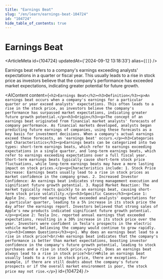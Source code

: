 ```yaml
---
title: "Earnings Beat"
slug: "/en/learn/earnings-beat-104724"
id: "104724"
hide_table_of_contents: true
---
```



# Earnings Beat

<ArticleMeta id={104724} updatedAt={'2024-09-12 13:18:33'} alias={`[]`} />
<div className='border-solid border-b border-t-0 my-4 border-[var(--ifm-color-gray-300)]' />

Earnings beat refers to a company's earnings exceeding analysts' expectations in a quarter or fiscal year. This usually leads to a rise in stock price as investors believe that the company's performance has exceeded market expectations, indicating greater potential for future growth.

<AIContent content={`<h2>Earnings Beat</h2><h3>Definition</h3><p>An earnings beat occurs when a company's earnings for a particular quarter or year exceed analysts' expectations. This often leads to a rise in the stock price, as investors believe the company's performance has surpassed market expectations, indicating greater future growth potential.</p><h3>Origin</h3><p>The concept of an earnings beat originated from financial market analysts' forecasts of company performance. As financial markets developed, analysts began predicting future earnings of companies, using these forecasts as a key basis for investment decisions. When a company's actual earnings exceed these forecasts, an 'earnings beat' occurs.</p><h3>Categories and Characteristics</h3><p>Earnings beats can be categorized into two types: short-term earnings beats, which refer to earnings exceeding expectations in a single quarter, and long-term earnings beats, which refer to earnings exceeding expectations over a full fiscal year. Short-term earnings beats typically cause short-term stock price fluctuations, while long-term earnings beats may have a more lasting impact on stock prices.</p><p>Characteristics include: 1. Stock Price Increase: Earnings beats usually lead to a rise in stock prices as market confidence in the company grows. 2. Increased Investor Confidence: An earnings beat indicates strong management execution and significant future growth potential. 3. Rapid Market Reaction: The market typically reacts quickly to an earnings beat, causing short-term stock price volatility.</p><h3>Specific Cases</h3><p>Case 1: Apple Inc. reported earnings that exceeded analysts' expectations for a particular quarter, leading to a 5% increase in its stock price the day after the earnings report. Investors believed that strong sales of Apple's new products indicated significant future growth potential.</p><p>Case 2: Tesla Inc. reported annual earnings that exceeded expectations, resulting in a 30% increase in its stock price over the year. Investors were confident in Tesla's prospects in the electric vehicle market, believing the company would continue to grow rapidly.</p><h3>Common Questions</h3><p>1. Why does an earnings beat lead to a rise in stock price?<br/>An earnings beat indicates that the company's performance is better than market expectations, boosting investor confidence in the company's future growth potential, leading to stock purchases and a rise in stock price.</p><p>2. Does an earnings beat always lead to a rise in stock price?<br/>While an earnings beat usually leads to a rise in stock price, there are exceptions. For example, if there are still doubts about the company's future prospects or if the overall market environment is poor, the stock price may not rise.</p>`} id={104724} />
